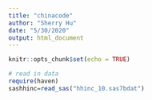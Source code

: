 ```yaml
---
title: "chinacode"
author: "Sherry Hu"
date: "5/30/2020"
output: html_document
---
```


```r
knitr::opts_chunk$set(echo = TRUE)
```

```r
# read in data
require(haven)
sashhinc=read_sas("hhinc_10.sas7bdat")
```

